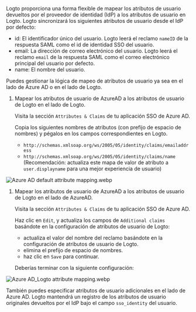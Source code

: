 Logto proporciona una forma flexible de mapear los atributos de usuario devueltos por el proveedor de identidad (IdP) a los atributos de usuario en Logto. Logto sincronizará los siguientes atributos de usuario desde el IdP por defecto:

- id: El identificador único del usuario. Logto leerá el reclamo `nameID` de la respuesta SAML como el id de identidad SSO del usuario.
- email: La dirección de correo electrónico del usuario. Logto leerá el reclamo `email` de la respuesta SAML como el correo electrónico principal del usuario por defecto.
- name: El nombre del usuario.

Puedes gestionar la lógica de mapeo de atributos de usuario ya sea en el lado de Azure AD o en el lado de Logto.

1. Mapear los atributos de usuario de AzureAD a los atributos de usuario de Logto en el lado de Logto.

   Visita la sección `Attributes & Claims` de tu aplicación SSO de Azure AD.

   Copia los siguientes nombres de atributos (con prefijo de espacio de nombres) y pégalos en los campos correspondientes en Logto.

   - `http://schemas.xmlsoap.org/ws/2005/05/identity/claims/emailaddress`
   - `http://schemas.xmlsoap.org/ws/2005/05/identity/claims/name` (Recomendación: actualiza este mapa de valor de atributo a `user.displayname` para una mejor experiencia de usuario)

![Azure AD default attribute mapping.webp](./assets/azure_ad_default_attribute_mapping.webp)

1. Mapear los atributos de usuario de AzureAD a los atributos de usuario de Logto en el lado de AzureAD.

   Visita la sección `Attributes & Claims` de tu aplicación SSO de Azure AD.

   Haz clic en `Edit`, y actualiza los campos de `Additional claims` basándote en la configuración de atributos de usuario de Logto:

   - actualiza el valor del nombre del reclamo basándote en la configuración de atributos de usuario de Logto.
   - elimina el prefijo de espacio de nombres.
   - haz clic en `Save` para continuar.

   Deberías terminar con la siguiente configuración:

![Azure AD_Logto attribute mapping.webp](./assets/azure_ad_logto_attribute_mapping.webp)

También puedes especificar atributos de usuario adicionales en el lado de Azure AD. Logto mantendrá un registro de los atributos de usuario originales devueltos por el IdP bajo el campo `sso_identity` del usuario.
